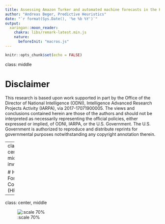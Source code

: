```yaml
---
title: Assessing Amazon Turker and automated machine forecasts in the Hybrid Forecasting Competition
author: "Andreas Beger, Predictive Heuristics"
date: "`r format(Sys.Date(), '%e %b %Y')`"
output: 
  xaringan::moon_reader:
    chakra: libs/remark-latest.min.js
    nature:
      beforeInit: "macros.js"
---
```


```r
knitr::opts_chunk$set(echo = FALSE)
```

<!-- https://apreshill.github.io/data-vis-labs-2018/slides/06-slides_xaringan.html#13 -->

class: middle

# Disclaimer

This research is based upon work supported in part by the Office of the Director of National Intelligence (ODNI), Intelligence Advanced Research Projects Activity (IARPA), via 2017-17071900005. The views and conclusions contained herein are those of the authors and should not be interpreted as necessarily representing the official policies, either expressed or implied, of ODNI, IARPA, or the U.S. Government. The U.S. Government is authorized to reproduce and distribute reprints for governmental purposes notwithstanding any copyright annotation therein.


---
class: center, middle, inverse

# Hybrid Forecasting Competition (HFC)


---
class: center, middle

![:scale 70%](img/model-machine-by-data-source.png)





